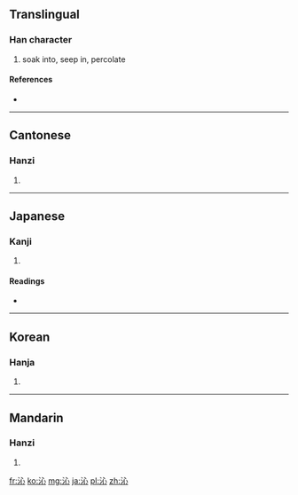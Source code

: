 ==Translingual==

===Han character===
{{Han char|rn=85|rad=水|as=04|sn=7|four=3310<sub>0</sub>|canj=水心 (EP)}}

# soak into, seep in, percolate

====References====
* {{Han ref|kx=0609.110|dkj=17182|dj=1002.080|hdz=31574.020|uh=6C81|ud=27777|bh=A847|bd=43079}}

----

==Cantonese==

===Hanzi===
{{yue-hanzi|jyut=|y=sam3}}

# {{defn|lang=yue|sort=水04}}

----

==Japanese==

===Kanji===
{{ja-kanji|grade=|rs=水04}}

# {{defn|lang=ja|sort=水04}}

====Readings====
* {{ja-readings|on=[[しん]] (shin)|kun=[[しみる]] (shimiru)}}

----

==Korean==

===Hanja===
{{ko-hanja|hangeul=심|eumhun=|rv=sim|mr=sim|y=sim}}

# {{defn|lang=ko|sort=水04}}

----

==Mandarin==

===Hanzi===
{{cmn-hanzi|pin=[[qìn]] ([[qin4]])|wg=ch'in<sup>4</sup>}}

# {{defn|lang=cmn|sort=水04}}

[[fr:沁]]
[[ko:沁]]
[[mg:沁]]
[[ja:沁]]
[[pl:沁]]
[[zh:沁]]